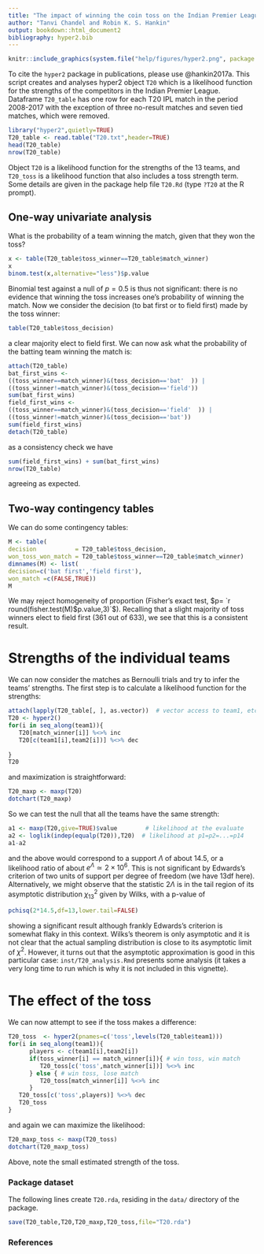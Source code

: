 ```yaml
---
title: "The impact of winning the coin toss on the Indian Premier League"
author: "Tanvi Chandel and Robin K. S. Hankin"
output: bookdown::html_document2
bibliography: hyper2.bib
---
```



```r
knitr::include_graphics(system.file("help/figures/hyper2.png", package = "hyper2"))
```

To cite the `hyper2` package in publications, please use @hankin2017a.
This script creates and analyses hyper2 object `T20` which is a
likelihood function for the strengths of the competitors in the Indian
Premier League.
Dataframe `T20_table` has one row for each T20 IPL match in the
period 2008-2017 with the exception of three no-result matches and
seven tied matches, which were removed.  

```r
library("hyper2",quietly=TRUE)
T20_table <- read.table("T20.txt",header=TRUE)
head(T20_table)
nrow(T20_table)
```		

Object `T20` is a likelihood function for the strengths of the 13
teams, and `T20_toss` is a likelihood function that also includes a
toss strength term.  Some details are given in the package help file
`T20.Rd` (type `?T20` at the R prompt).

## One-way univariate analysis

What is the probability of a team winning the match, given that they
won the toss?

```r
x <- table(T20_table$toss_winner==T20_table$match_winner)
x
binom.test(x,alternative="less")$p.value
```

Binomial test against a null of $p=0.5$ is thus not significant: there
is no evidence that winning the toss increases one's probability of
winning the match.  Now we consider the decision (to bat first or to
field first) made by the toss winner:

```r
table(T20_table$toss_decision)
```

a clear majority elect to field first. We can now ask what the
probability of the batting team winning the match is:

```r
attach(T20_table)
bat_first_wins <- 
((toss_winner==match_winner)&(toss_decision=='bat'  )) | 
((toss_winner!=match_winner)&(toss_decision=='field'))
sum(bat_first_wins)
field_first_wins <- 
((toss_winner==match_winner)&(toss_decision=='field'  )) | 
((toss_winner!=match_winner)&(toss_decision=='bat'))
sum(field_first_wins)
detach(T20_table)
```

as a consistency check we have

```r
sum(field_first_wins) + sum(bat_first_wins)
nrow(T20_table)
```
agreeing as expected.

## Two-way contingency tables

We can do some contingency tables:

```r
M <- table(
decision           = T20_table$toss_decision,
won_toss_won_match = T20_table$toss_winner==T20_table$match_winner)
dimnames(M) <- list(
decision=c('bat first','field first'),
won_match =c(FALSE,TRUE))
M
```

We may reject homogeneity of proportion (Fisher's exact test, $p= `r round(fisher.test(M)$p.value,3)`$).  Recalling that a slight majority
of toss winners elect to field first (361 out of 633), we see that
this is a consistent result.

# Strengths of the individual teams

We can now consider the matches as Bernoulli trials and try to infer
the teams' strengths.  The first step is to calculate a likelihood
function for the strengths:


```r
attach(lapply(T20_table[, ], as.vector))  # vector access to team1, etc
T20 <- hyper2()
for(i in seq_along(team1)){
   T20[match_winner[i]] %<>% inc
   T20[c(team1[i],team2[i])] %<>% dec
      			     	  
}		       
T20
```

and maximization is straightforward:

```r
T20_maxp <- maxp(T20)
dotchart(T20_maxp)
```

So we can test the null that all the teams have the same strength:

```r
a1 <- maxp(T20,give=TRUE)$value        # likelihood at the evaluate
a2 <- loglik(indep(equalp(T20)),T20)  # likelihood at p1=p2=...=p14
a1-a2
```

and the above would correspond to a support $\Lambda$ of about 14.5,
or a likelihood ratio of about $e^\Lambda\simeq 2\times 10^6$.  This
is not significant by Edwards's criterion of two units of support per
degree of freedom (we have 13df here).  Alternatively, we might
observe that the statistic $2\Lambda$ is in the tail region of its
asymptotic distribution $\chi^2_{13}$ given by Wilks, with a p-value
of

```r
pchisq(2*14.5,df=13,lower.tail=FALSE)
```

showing a significant result although frankly Edwards's criterion is
somewhat flaky in this context.  Wilks's theorem is only asymptotic
and it is not clear that the actual sampling distribution is close to
its asymptotic limit of $\chi^2$.  However, it turns out that the
asymptotic approximation is good in this particular case:
`inst/T20_analysis.Rmd` presents some analysis (it takes a very
long time to run which is why it is not included in this vignette).


# The effect of the toss

We can now attempt to see if the toss makes a difference:

```r
T20_toss  <- hyper2(pnames=c('toss',levels(T20_table$team1)))
for(i in seq_along(team1)){
      players <- c(team1[i],team2[i])
      if(toss_winner[i] == match_winner[i]){ # win toss, win match
         T20_toss[c('toss',match_winner[i])] %<>% inc
      } else { # win toss, lose match
         T20_toss[match_winner[i]] %<>% inc
      }			 
   T20_toss[c('toss',players)] %<>% dec
   T20_toss
}			  
```
and again we can maximize the likelihood:

```r
T20_maxp_toss <- maxp(T20_toss)
dotchart(T20_maxp_toss)
```

Above, note the small estimated strength of the toss.


### Package dataset {-}

The following lines create `T20.rda`, residing in the `data/`
directory of the package.

```r
save(T20_table,T20,T20_maxp,T20_toss,file="T20.rda")
```

### References {-}